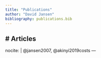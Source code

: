 ---
title: "Publications"
author: "David Jansen"
bibliography: publications.bib
---

# Articles
---
nocite: |
  @jansen2007, @akinyi2019costs
---